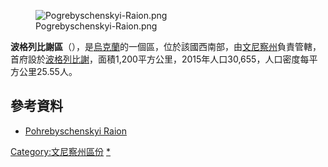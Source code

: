 [[Image:Pogrebyschenskyi-Raion.png|right]]

{{Coord|49|30|N|29|15|E|display=title}}

'''波格列比謝區'''（{{lang-uk|Погребищенський район}}），是[[烏克蘭|烏克蘭]]的一個區，位於該國西南部，由[[文尼察州|文尼察州]]負責管轄，首府設於[[波格列比謝|波格列比謝]]，面積1,200平方公里，2015年人口30,655，人口密度每平方公里25.55人。

==參考資料==
*[https://web.archive.org/web/20071227144210/http://www.region.vinnica.ua/rus/maps.html Pohrebyschenskyi Raion]

{{文尼察州行政区划}}

[[Category:文尼察州區份|Category:文尼察州區份]]
[[Category:波格列比謝區|*]]

{{Vinnytsia-geo-stub}}